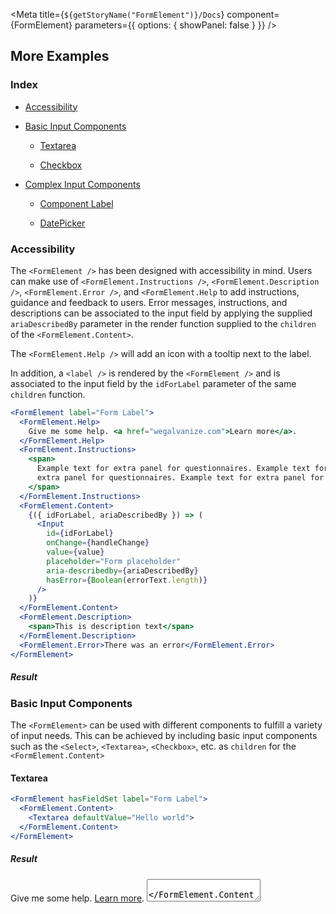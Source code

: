 
<Meta
  title={`${getStoryName("FormElement")}/Docs`}
  component={FormElement}
  parameters={{ options: { showPanel: false } }}
/>

<Description markdown={Readme} />

## More Examples

### Index

- <a href="#accessibility">Accessibility</a>
- <a href="#basic-input-components">Basic Input Components</a>

  - <a href="#textarea">Textarea</a>

  - <a href="#checkbox">Checkbox</a>

- <a href="#complex-input-components">Complex Input Components</a>

  - <a href="#component-label">Component Label</a>

  - <a href="#datepicker">DatePicker</a>

### Accessibility

The `<FormElement />` has been designed with accessibility in mind. Users can make use of `<FormElement.Instructions />`, `<FormElement.Description />`, `<FormElement.Error />`, and `<FormElement.Help` to add instructions, guidance and feedback to users. Error messages, instructions, and descriptions can be associated to the input field by applying the supplied `ariaDescribedBy` parameter in the render function supplied to the `children` of the `<FormElement.Content>`.

The `<FormElement.Help />` will add an icon with a tooltip next to the label.

In addition, a `<label />` is rendered by the `<FormElement />` and is associated to the input field by the `idForLabel` parameter of the same `children` function.

```jsx
<FormElement label="Form Label">
  <FormElement.Help>
    Give me some help. <a href="wegalvanize.com">Learn more</a>.
  </FormElement.Help>
  <FormElement.Instructions>
    <span>
      Example text for extra panel for questionnaires. Example text for extra panel for questionnaires Example text for
      extra panel for questionnaires. Example text for extra panel for questionnaires
    </span>
  </FormElement.Instructions>
  <FormElement.Content>
    {({ idForLabel, ariaDescribedBy }) => (
      <Input
        id={idForLabel}
        onChange={handleChange}
        value={value}
        placeholder="Form placeholder"
        aria-describedby={ariaDescribedBy}
        hasError={Boolean(errorText.length)}
      />
    )}
  </FormElement.Content>
  <FormElement.Description>
    <span>This is description text</span>
  </FormElement.Description>
  <FormElement.Error>There was an error</FormElement.Error>
</FormElement>
```

##### Result

<FormElementStory>
  <AccessibilityExample />
</FormElementStory>

### Basic Input Components

The `<FormElement>` can be used with different components to fulfill a variety of input needs. This can be achieved by including basic input components such as the `<Select>`, `<Textarea>`, `<Checkbox>`, etc. as `children` for the `<FormElement.Content>`

#### Textarea

```jsx
<FormElement hasFieldSet label="Form Label">
  <FormElement.Content>
    <Textarea defaultValue="Hello world">
  </FormElement.Content>
</FormElement>
```

##### Result

<FormElementStory>
  <FormElement hasFieldSet label="Form Label">
    <FormElement.Help>
      Give me some help. <a href="wegalvanize.com">Learn more</a>.
    </FormElement.Help>
    <FormElement.Content>
      <Textarea defaultValue="Hello world" />
    </FormElement.Content>
  </FormElement>
</FormElementStory>

#### Checkbox

```jsx
const optionsArray = ["Black Panther", "Wonder Woman", "Spiderman", "The Incredibles", "Thor", <span>test</span>];

const getCheckboxOptions = ariaDescribedBy =>
  optionsArray.map(hero => (
    <Checkbox
      ariaDescribedBy={ariaDescribedBy}
      key={hero}
      onChange={() => {}}
      isDisabled={false}
      size={Checkbox.types.size.MEDIUM}
    >
      {hero}
    </Checkbox>
  ));

<FormElement hasFieldSet label="Form Label">
  <FormElement.Content>
    {({ ariaDescribedBy: ariaDescribedByOuter }) => getCheckboxOptions(ariaDescribedByOuter)}
  </FormElement.Content>
</FormElement>;
```

##### Result

<FormElementStory>
  <CheckboxExample />
</FormElementStory>

### Complex Input Components

The `<FormElement />` can handle a variety of components to further increase the users indivudal needs. This can range from a `<DatePicker />` component to a `<ListBox />` component. The following code snippet is an example of the `ComponentLabel` this example allows users to use the `label` property of the `<FormElement/ />`. Users can set the label property to equal an entire component, in this particular example making use of the `<Heading />` component.

#### Component Label

```jsx
const [value, setValue] = React.useState("");

function handleChange(e) {
  setValue(e.target.value);
}

<FormElement
  hasRequiredLabel={false}
  label={
    <Heading level={5}>
      <strong>
        <i>Form Label</i>
      </strong>
    </Heading>
  }
>
  <FormElement.Content>
    {({ idForLabel, ariaDescribedBy }) => (
      <Input
        id={idForLabel}
        onChange={handleChange}
        value={value}
        placeholder="Form placeholder"
        aria-describedby={ariaDescribedBy}
        aria-required={false}
        hasError={Boolean(errorText.length)}
        isDisabled={false}
        isReadOnly={false}
        size={FormElement.types.size.MEDIUM}
      />
    )}
  </FormElement.Content>
</FormElement>;
```

##### Result

<FormElementStory>
  <ComponentLabelExample />
</FormElementStory>

#### DatePicker

```jsx
const errorText = "";

<FormElement label="Form Label">
  <FormElement.Content>
    {({ idForLabel, ariaDescribedBy }) => (
      <DatePicker onError={() => {}} hasError={Boolean(errorText.length)} id={idForLabel} onChange={() => {}}>
        <DatePicker.Input aria-describedby={ariaDescribedBy} />
      </DatePicker>
    )}
  </FormElement.Content>
</FormElement>;
```

##### Result

<FormElementStory>
  <DatePickerExample />
</FormElementStory>
